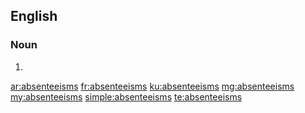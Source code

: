 ==English==

===Noun===
{{head|en|plural}}

# {{plural of|absenteeism|lang=en}}

[[ar:absenteeisms]]
[[fr:absenteeisms]]
[[ku:absenteeisms]]
[[mg:absenteeisms]]
[[my:absenteeisms]]
[[simple:absenteeisms]]
[[te:absenteeisms]]